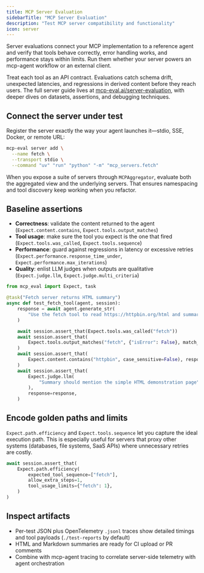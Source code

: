 ```yaml
---
title: MCP Server Evaluation
sidebarTitle: "MCP Server Evaluation"
description: "Test MCP server compatibility and functionality"
icon: server
---
```


Server evaluations connect your MCP implementation to a reference agent and verify that tools behave correctly, error handling works, and performance stays within limits. Run them whether your server powers an mcp-agent workflow or an external client.

<Info>
  Treat each tool as an API contract. Evaluations catch schema drift, unexpected latencies, and regressions in derived content before they reach users.
</Info>

<Tip>
  The full server guide lives at <a href="https://mcp-eval.ai/server-evaluation">mcp-eval.ai/server-evaluation</a>, with deeper dives on datasets, assertions, and debugging techniques.
</Tip>

## Connect the server under test

Register the server exactly the way your agent launches it—stdio, SSE, Docker, or remote URL:

```bash
mcp-eval server add \
  --name fetch \
  --transport stdio \
  --command "uv" "run" "python" "-m" "mcp_servers.fetch"
```

When you expose a suite of servers through `MCPAggregator`, evaluate both the aggregated view and the underlying servers. That ensures namespacing and tool discovery keep working when you refactor.

## Baseline assertions

- **Correctness**: validate the content returned to the agent (`Expect.content.contains`, `Expect.tools.output_matches`)
- **Tool usage**: make sure the tool you expect is the one that fired (`Expect.tools.was_called`, `Expect.tools.sequence`)
- **Performance**: guard against regressions in latency or excessive retries (`Expect.performance.response_time_under`, `Expect.performance.max_iterations`)
- **Quality**: enlist LLM judges when outputs are qualitative (`Expect.judge.llm`, `Expect.judge.multi_criteria`)

```python fetch_server_test.py
from mcp_eval import Expect, task

@task("Fetch server returns HTML summary")
async def test_fetch_tool(agent, session):
    response = await agent.generate_str(
        "Use the fetch tool to read https://httpbin.org/html and summarize the page."
    )

    await session.assert_that(Expect.tools.was_called("fetch"))
    await session.assert_that(
        Expect.tools.output_matches("fetch", {"isError": False}, match_type="partial")
    )
    await session.assert_that(
        Expect.content.contains("httpbin", case_sensitive=False), response=response
    )
    await session.assert_that(
        Expect.judge.llm(
            "Summary should mention the simple HTML demonstration page", min_score=0.8
        ),
        response=response,
    )
```

## Encode golden paths and limits

`Expect.path.efficiency` and `Expect.tools.sequence` let you capture the ideal execution path. This is especially useful for servers that proxy other systems (databases, file systems, SaaS APIs) where unnecessary retries are costly.

```python golden_path.py
await session.assert_that(
    Expect.path.efficiency(
        expected_tool_sequence=["fetch"],
        allow_extra_steps=1,
        tool_usage_limits={"fetch": 1},
    )
)
```

## Inspect artifacts

- Per-test JSON plus OpenTelemetry `.jsonl` traces show detailed timings and tool payloads (`./test-reports` by default)
- HTML and Markdown summaries are ready for CI upload or PR comments
- Combine with mcp-agent tracing to correlate server-side telemetry with agent orchestration
